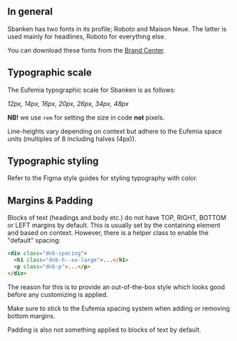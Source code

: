 <VisibilityByTheme hidden="sbanken">

## In General

The default font for all web applications is the `DNB` font.

### Download DNB font family

You can download the [DNB font files as a ZIP package](https://github.com/dnbexperience/eufemia/raw/refs/heads/main/packages/dnb-eufemia/assets/fonts/dnb/DNB.zip) **Last update: November 8, 2020**.

If you get access to Figma **Eufemia Web** main file, then you don't need to install the DNB font. Figma will provide the font automatically for you inside Figma. If you use other designer tools, make sure it is installed on your system so you can use the design resources.

## Typographic scale

The Eufemia typographic scale is as follows:

_16px, 18px, 20px, 26px, 34px, 48px_

</VisibilityByTheme>

<VisibilityByTheme visible="sbanken">

## In general

Sbanken has two fonts in its profile; Roboto and Maison Neue. The latter is used mainly for headlines,
Roboto for everything else.

You can download these fonts from the <a href="https://bc.dnb.no/brandcenter/no/sbanken/typografi">Brand Center</a>.

## Typographic scale

The Eufemia typographic scale for Sbanken is as follows:

_12px, 14px, 16px, 20px, 26px, 34px, 48px_

</VisibilityByTheme>

**NB!** we use `rem` for setting the size in code **not** pixels.

Line-heights vary depending on context but adhere to the Eufemia space units (multiples of 8 including halves (4px)).

## Typographic styling

Refer to the Figma style guides for styling typography with color.

## Margins & Padding

Blocks of text (headings and body etc.) do not have TOP, RIGHT, BOTTOM or LEFT margins by default. This is usually set by the containing element and based on context. However, there is a helper class to enable the "default" spacing:

```html
<div class="dnb-spacing">
  <h1 class="dnb-h--xx-large">...</h1>
  <p class="dnb-p">...</p>
</div>
```

The reason for this is to provide an out-of-the-box style which looks good before any customizing is applied.

Make sure to stick to the Eufemia spacing system when adding or removing bottom margins.

Padding is also not something applied to blocks of text by default.
